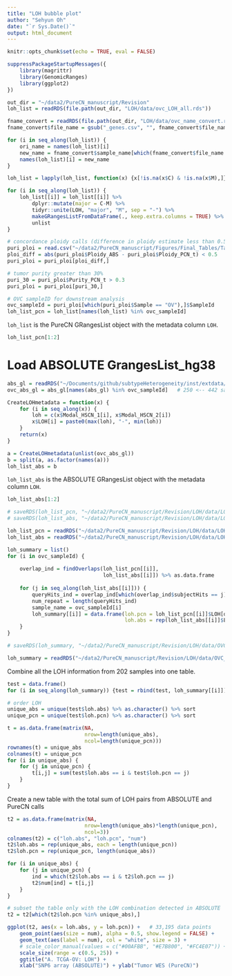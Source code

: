 ```yaml
---
title: "LOH bubble plot"
author: "Sehyun Oh"
date: "`r Sys.Date()`"
output: html_document
---
```


```r
knitr::opts_chunk$set(echo = TRUE, eval = FALSE)
```

```r
suppressPackageStartupMessages({
    library(magrittr)
    library(GenomicRanges)
    library(ggplot2)
})
```

```r
out_dir = "~/data2/PureCN_manuscript/Revision"
loh_list = readRDS(file.path(out_dir, "LOH/data/ovc_LOH_all.rds"))

fname_convert = readRDS(file.path(out_dir, "LOH/data/ovc_name_convert.rds"))
fname_convert$file_name = gsub("_genes.csv", "", fname_convert$file_name)

for (i in seq_along(loh_list)) {
    ori_name = names(loh_list)[i]
    new_name = fname_convert$sample_name[which(fname_convert$file_name == ori_name)]
    names(loh_list)[i] = new_name
}
```

```r
loh_list = lapply(loh_list, function(x) {x[!is.na(x$C) & !is.na(x$M),]})   # remove NA calls

for (i in seq_along(loh_list)) {
    loh_list[[i]] = loh_list[[i]] %>% 
        dplyr::mutate(major = C-M) %>% 
        tidyr::unite(LOH, "major", "M", sep = "-") %>%
        makeGRangesListFromDataFrame(., keep.extra.columns = TRUE) %>%
        unlist
}
```

```r
# concordance ploidy calls (difference in ploidy estimate less than 0.5)
puri_ploi = read.csv("~/data2/PureCN_manuscript/Figures/Final_Tables/Table1_puri_ploi.csv")[,-1]
ploi_diff = abs(puri_ploi$Ploidy_ABS - puri_ploi$Ploidy_PCN_t) < 0.5
puri_ploi = puri_ploi[ploi_diff,]   

# tumor purity greater than 30%
puri_30 = puri_ploi$Purity_PCN_t > 0.3
puri_ploi = puri_ploi[puri_30,]   

# OVC sampleID for downstream analysis 
ovc_sampleId = puri_ploi[which(puri_ploi$Sample == "OV"),]$SampleId
loh_list_pcn = loh_list[names(loh_list) %in% ovc_sampleId]   
```

`loh_list` is the PureCN GRangesList object with the metadata column `LOH`.
```r
loh_list_pcn[1:2]
```


# Load ABSOLUTE GrangesList_hg38
```r
abs_gl = readRDS("~/Documents/github/subtypeHeterogeneity/inst/extdata/ABSOLUTE_grangeslist.rds")
ovc_abs_gl = abs_gl[names(abs_gl) %in% ovc_sampleId]   # 250 <-- 442 samples

CreateLOHmetadata = function(x) {
    for (i in seq_along(x)) {
        loh = c(x$Modal_HSCN_1[i], x$Modal_HSCN_2[i])
        x$LOH[i] = paste0(max(loh), "-", min(loh))
    }
    return(x)
}

a = CreateLOHmetadata(unlist(ovc_abs_gl)) 
b = split(a, as.factor(names(a)))
loh_list_abs = b
```

`loh_list_abs` is the ABSOLUTE GRangesList object with the metadata column `LOH`.
```r
loh_list_abs[1:2]
```

```r
# saveRDS(loh_list_pcn, "~/data2/PureCN_manuscript/Revision/LOH/data/LOH_list_OVC_purecn.rds")
# saveRDS(loh_list_abs, "~/data2/PureCN_manuscript/Revision/LOH/data/LOH_list_OVC_abs.rds")

loh_list_pcn = readRDS("~/data2/PureCN_manuscript/Revision/LOH/data/LOH_list_OVC_purecn.rds")
loh_list_abs = readRDS("~/data2/PureCN_manuscript/Revision/LOH/data/LOH_list_OVC_abs.rds")
```

```r
loh_summary = list()
for (i in ovc_sampleId) {
    
    overlap_ind = findOverlaps(loh_list_pcn[[i]], 
                               loh_list_abs[[i]]) %>% as.data.frame
    
    for (j in seq_along(loh_list_abs[[i]])) {
        queryHits_ind = overlap_ind[which(overlap_ind$subjectHits == j),]$queryHits
        num_repeat = length(queryHits_ind)
        sample_name = ovc_sampleId[i]
        loh_summary[[i]] = data.frame(loh.pcn = loh_list_pcn[[i]]$LOH[queryHits_ind],
                                      loh.abs = rep(loh_list_abs[[i]]$LOH[j], num_repeat))
    }
}
```

```r
# saveRDS(loh_summary, "~/data2/PureCN_manuscript/Revision/LOH/data/OVC_LOH_summary.rds")

loh_summary = readRDS("~/data2/PureCN_manuscript/Revision/LOH/data/OVC_LOH_summary.rds")
```

Combine all the LOH information from 202 samples into one table.
```r
test = data.frame()
for (i in seq_along(loh_summary)) {test = rbind(test, loh_summary[[i]])}

# order LOH
unique_abs = unique(test$loh.abs) %>% as.character() %>% sort
unique_pcn = unique(test$loh.pcn) %>% as.character() %>% sort
```

```r
t = as.data.frame(matrix(NA,
                         nrow=length(unique_abs),
                         ncol=length(unique_pcn)))
rownames(t) = unique_abs
colnames(t) = unique_pcn
for (i in unique_abs) {
    for (j in unique_pcn) {
        t[i,j] = sum(test$loh.abs == i & test$loh.pcn == j)
    }
}
```

Create a new table with the total sum of LOH pairs from ABSOLUTE and PureCN calls
```r
t2 = as.data.frame(matrix(NA,
                         nrow=length(unique_abs)*length(unique_pcn),
                         ncol=3))
colnames(t2) = c("loh.abs", "loh.pcn", "num")
t2$loh.abs = rep(unique_abs, each = length(unique_pcn))
t2$loh.pcn = rep(unique_pcn, length(unique_abs))

for (i in unique_abs) {
    for (j in unique_pcn) {
        ind = which(t2$loh.abs == i & t2$loh.pcn == j)
        t2$num[ind] = t[i,j]
    }
}

# subset the table only with the LOH combination detected in ABSOLUTE
t2 = t2[which(t2$loh.pcn %in% unique_abs),]
```

```r
ggplot(t2, aes(x = loh.abs, y = loh.pcn)) +   # 33,195 data points
    geom_point(aes(size = num), alpha = 0.5, show.legend = FALSE) +
    geom_text(aes(label = num), col = "white", size = 3) +
    # scale_color_manual(values = c("#00AFBB", "#E7B800", "#FC4E07")) +
    scale_size(range = c(0.5, 25)) +
    ggtitle("A. TCGA-OV: LOH") +
    xlab("SNP6 array (ABSOLUTE)") + ylab("Tumor WES (PureCN)")
```



